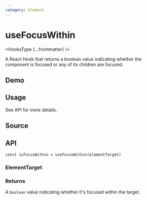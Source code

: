 ```yaml
---
category: Element
---
```


# useFocusWithin


<HooksType {...frontmatter} />

A React Hook that returns a boolean value indicating whether the component is focused or any of its children are focused.

## Demo


<App />

## Usage

See API for more details.

## Source


<Source />

## API

```tsx
const isFocusWithin = useFocusWithin(elementTarget)
```

### ElementTarget


<Tip type="target" />

### Returns

A `boolean` value indicating whether it's focused within the target.
